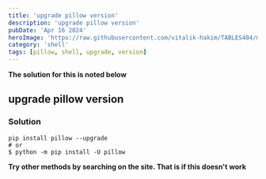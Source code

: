 ```yaml
---
title: 'upgrade pillow version'
description: 'upgrade pillow version'
pubDate: 'Apr 16 2024'
heroImage: 'https://raw.githubusercontent.com/vitalik-hakim/TABLES404/main/error_b/SHELL.jpg'
category: 'shell'
tags: [pillow, shell, upgrade, version]
---
```


**The solution for this is noted below**

## upgrade pillow version

### Solution

```shell
pip install pillow --upgrade
# or
$ python -m pip install -U pillow
```

**Try other methods by searching on the site. That is if this doesn't work**
